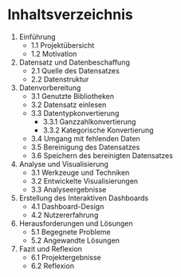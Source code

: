 # Inhaltsverzeichnis {.unnumbered}

1. Einführung
   - 1.1 Projektübersicht
   - 1.2 Motivation
2. Datensatz und Datenbeschaffung
   - 2.1 Quelle des Datensatzes
   - 2.2 Datenstruktur
3. Datenvorbereitung
   - 3.1 Genutzte Bibliotheken
   - 3.2 Datensatz einlesen
   - 3.3 Datentypkonvertierung
       - 3.3.1 Ganzzahlkonvertierung
       - 3.3.2 Kategorische Konvertierung
   - 3.4 Umgang mit fehlenden Daten
   - 3.5 Bereinigung des Datensatzes
   - 3.6 Speichern des bereinigten Datensatzes
3. Analyse und Visualisierung
   - 3.1 Werkzeuge und Techniken
   - 3.2 Entwickelte Visualisierungen
   - 3.3 Analyseergebnisse
4. Erstellung des Interaktiven Dashboards
   - 4.1 Dashboard-Design
   - 4.2 Nutzererfahrung
5. Herausforderungen und Lösungen
   - 5.1 Begegnete Probleme
   - 5.2 Angewandte Lösungen
6. Fazit und Reflexion
   - 6.1 Projektergebnisse
   - 6.2 Reflexion
